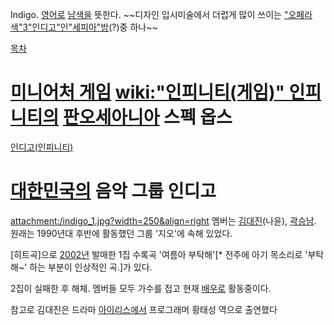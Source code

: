 Indigo. [[영어]]로 [[남색]]을 뜻한다.
~~디자인 입시미술에서 더럽게 많이 쓰이는 [["오페라색"3]][["인디고"인]][["세피아"방]](?)중 하나~~

[[목차]]
= [[미니어처 게임]] [[wiki:"인피니티(게임)" 인피니티]]의 [[판오세아니아]] 스펙 옵스 =
[[인디고(인피니티)]]


= [[대한민국]]의 음악 그룹 인디고 =
attachment:/indigo_1.jpg?width=250&align=right
멤버는 [[김대진]](나윤), [[곽승남]]. 원래는 1990년대 후반에 활동했던 그룹 '지오'에 속해 있었다.

[히트곡]으로 [[2002년]] 발매한 1집 수록곡 '여름아 부탁해'[* 전주에 아기 목소리로 '부탁해~' 하는 부분이 인상적인 곡.]가 있다. 

2집이 실패한 후 해체. 멤버들 모두 가수를 접고 현재 [[배우]]로 활동중이다.

참고로 김대진은 드라마 [[아이리스]]에서 프로그래머 황태성 역으로 출연했다


